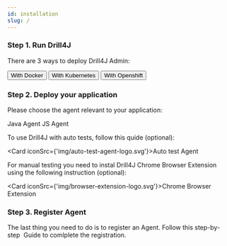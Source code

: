 ```yaml
---
id: installation
slug: /
---
```



<h3>Step 1. Run Drill4J</h3>
<p>There are 3 ways to deploy Drill4J Admin:</p>

<div class="flex justify-center items-center flex-wrap gap-x-4">
    <button class="button-ghost">
        <DockerIcon/>
        With Docker
    </button>
    <button class="button-ghost">
        <KubernetesIcon/>
        With Kubernetes
    </button>
    <button class="button-ghost">
        <OpenshiftIcon/>
        With Openshift
    </button>
</div>

<h3>Step 2. Deploy your application</h3>
<p>Please choose the agent relevant to your application:</p>

<div class="flex flex-wrap gap-x-5">
    <Card iconSrc={'img/java-logo.svg'}>Java Agent</Card>
    <Card iconSrc={'img/javascript-logo.svg'}>JS Agent</Card>
</div>

<p>To use Drill4J with auto tests, follow this quide (optional):</p>

<Card iconSrc={'img/auto-test-agent-logo.svg'}>Auto test Agent</Card>

<p>For manual testing you need to instal Drill4J Chrome Browser Extension using the following instruction (optional):</p>

<Card iconSrc={'img/browser-extension-logo.svg'}>Chrome Browser Extension</Card>

<h3>Step 3. Register Agent</h3>

<p>
    The last thing you need to do is to register an Agent. Follow this step-by-step
    <a>&nbsp;Guide <ExternalLinkIcon/></a> to comlplete the registration.
</p>

